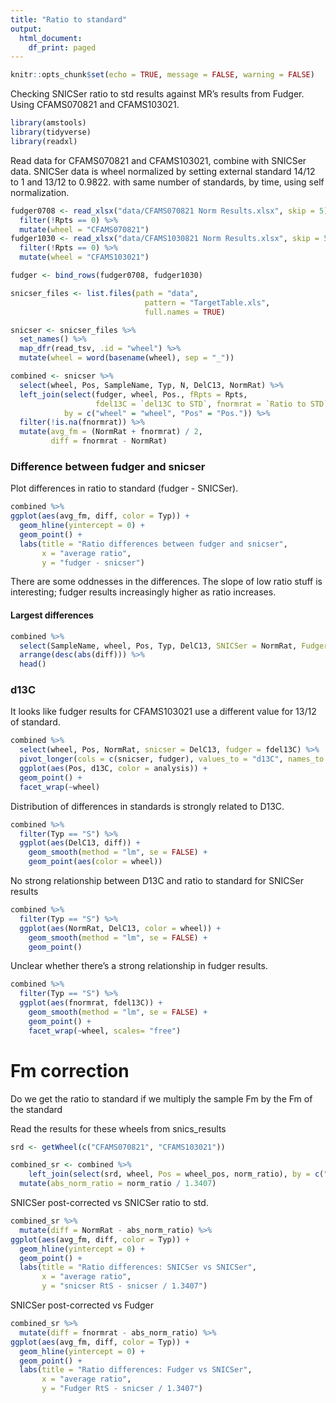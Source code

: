 ```yaml
---
title: "Ratio to standard"
output:
  html_document:
    df_print: paged
---
```


```r
knitr::opts_chunk$set(echo = TRUE, message = FALSE, warning = FALSE)
```

Checking SNICSer ratio to std results against MR's results from Fudger. Using CFAMS070821 and CFAMS103021.

```r
library(amstools)
library(tidyverse)
library(readxl)
```

Read data for CFAMS070821 and CFAMS103021, combine with SNICSer data. SNICSer data is wheel normalized by setting external standard 14/12 to 1 and 13/12 to 0.9822. with same number of standards, by time, using self normalization.

```r
fudger0708 <- read_xlsx("data/CFAMS070821 Norm Results.xlsx", skip = 5) %>% 
  filter(!Rpts == 0) %>% 
  mutate(wheel = "CFAMS070821")
fudger1030 <- read_xlsx("data/CFAMS1030821 Norm Results.xlsx", skip = 5) %>% 
  filter(!Rpts == 0) %>% 
  mutate(wheel = "CFAMS103021")

fudger <- bind_rows(fudger0708, fudger1030)

snicser_files <- list.files(path = "data", 
                              pattern = "TargetTable.xls",
                              full.names = TRUE)

snicser <- snicser_files %>% 
  set_names() %>% 
  map_dfr(read_tsv, .id = "wheel") %>% 
  mutate(wheel = word(basename(wheel), sep = "_"))

combined <- snicser %>% 
  select(wheel, Pos, SampleName, Typ, N, DelC13, NormRat) %>% 
  left_join(select(fudger, wheel, Pos., fRpts = Rpts, 
                   fdel13C = `del13C to STD`, fnormrat = `Ratio to STD`), 
            by = c("wheel" = "wheel", "Pos" = "Pos.")) %>% 
  filter(!is.na(fnormrat)) %>% 
  mutate(avg_fm = (NormRat + fnormrat) / 2,
         diff = fnormrat - NormRat)
```

### Difference between fudger and snicser

Plot differences in ratio to standard (fudger - SNICSer). 

```r
combined %>% 
ggplot(aes(avg_fm, diff, color = Typ)) +
  geom_hline(yintercept = 0) +
  geom_point() +
  labs(title = "Ratio differences between fudger and snicser",
       x = "average ratio",
       y = "fudger - snicser")
```

There are some oddnesses in the differences. The slope of low ratio stuff is interesting; fudger results increasingly higher as ratio increases.
 
#### Largest differences

```r
combined %>% 
  select(SampleName, wheel, Pos, Typ, DelC13, SNICSer = NormRat, Fudger = fnormrat, diff) %>% 
  arrange(desc(abs(diff))) %>% 
  head()
```

### d13C

It looks like fudger results for CFAMS103021 use a different value for 13/12 of standard.

```r
combined %>% 
  select(wheel, Pos, NormRat, snicser = DelC13, fudger = fdel13C) %>% 
  pivot_longer(cols = c(snicser, fudger), values_to = "d13C", names_to = "analysis") %>% 
  ggplot(aes(Pos, d13C, color = analysis)) +
  geom_point() +
  facet_wrap(~wheel)
```


Distribution of differences in standards is strongly related to D13C.

```r
combined %>% 
  filter(Typ == "S") %>% 
  ggplot(aes(DelC13, diff)) +
    geom_smooth(method = "lm", se = FALSE) +
    geom_point(aes(color = wheel))
```

No strong relationship between D13C and ratio to standard for SNICSer results

```r
combined %>% 
  filter(Typ == "S") %>% 
  ggplot(aes(NormRat, DelC13, color = wheel)) +
    geom_smooth(method = "lm", se = FALSE) +
    geom_point()
```

Unclear whether there's a strong relationship in fudger results.

```r
combined %>% 
  filter(Typ == "S") %>% 
  ggplot(aes(fnormrat, fdel13C)) +
    geom_smooth(method = "lm", se = FALSE) +
    geom_point() +
    facet_wrap(~wheel, scales= "free")
```

# Fm correction

Do we get the ratio to standard if we multiply the sample Fm by the Fm of the standard

Read the results for these wheels from snics_results

```r
srd <- getWheel(c("CFAMS070821", "CFAMS103021"))

combined_sr <- combined %>% 
    left_join(select(srd, wheel, Pos = wheel_pos, norm_ratio), by = c("wheel", "Pos")) %>% 
  mutate(abs_norm_ratio = norm_ratio / 1.3407)
```

SNICSer post-corrected vs SNICSer ratio to std.

```r
combined_sr %>%
  mutate(diff = NormRat - abs_norm_ratio) %>% 
ggplot(aes(avg_fm, diff, color = Typ)) +
  geom_hline(yintercept = 0) +
  geom_point() +
  labs(title = "Ratio differences: SNICSer vs SNICSer",
       x = "average ratio",
       y = "snicser RtS - snicser / 1.3407")
```

SNICSer post-corrected vs Fudger

```r
combined_sr %>%
  mutate(diff = fnormrat - abs_norm_ratio) %>% 
ggplot(aes(avg_fm, diff, color = Typ)) +
  geom_hline(yintercept = 0) +
  geom_point() +
  labs(title = "Ratio differences: Fudger vs SNICSer",
       x = "average ratio",
       y = "Fudger RtS - snicser / 1.3407")
```